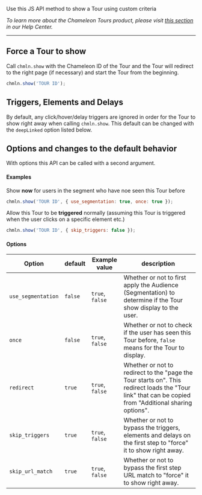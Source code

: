 Use this JS API method to show a Tour using custom criteria

*To learn more about the Chameleon Tours product, please visit [this section](https://help.chameleon.io/en/collections/74747-tours) in our Help Center.*

---


## Force a Tour to show

Call `chmln.show`  with the Chameleon ID of the Tour and the Tour will redirect to the right page (if necessary) and start the Tour from the beginning.

```javascript
chmln.show('TOUR ID');
```


## Triggers, Elements and Delays

By default, any click/hover/delay triggers are ignored in order for the Tour to show right away when calling `chmln.show`. This default can be changed with the `deepLinked`  option listed below.



## Options and changes to the default behavior

With options this API can be called with a second argument.


#### Examples

Show **now** for users in the segment who have noe seen this Tour before

```javascript
chmln.show('TOUR ID', { use_segmentation: true, once: true });
```

Allow this Tour to be **triggered** normally (assuming this Tour is triggered when the user clicks on a specific element etc.)

```javascript
chmln.show('TOUR ID', { skip_triggers: false });
```

#### Options

| Option       | default              | Example value | description                                                  |
| -------------- | ------------------- | ------------- | ------------------------------------------------------------ |
| `use_segmentation` | `false` | `true`, `false` | Whether or not to first apply the Audience (Segmentation) to determine if the Tour show display to the user. | 
| `once`             | `false` | `true`, `false` | Whether or not to check if the user has seen this Tour before, `false` means for the Tour to display. |
| `redirect`         | `true`  | `true`, `false` | Whether or not to redirect to the "page the Tour starts on". This redirect loads the "Tour link" that can be copied from "Additional sharing options". |
| `skip_triggers`    | `true`  | `true`, `false` | Whether or not to bypass the triggers, elements and delays on the first step to "force" it to show right away. |
| `skip_url_match`   | `true`  | `true`, `false` | Whether or not to bypass the first step URL match to "force" it to show right away. |

